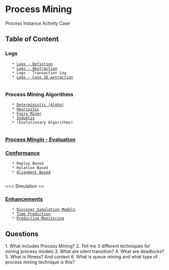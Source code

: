 = Process Mining =

Process Instance
Activity
Case


== Table of Content ==

=== Logs ===
    * [[Logs - Defintion]]
    * [[Logs - Abstraction]]
    * Logs - Transaction Log
    * [[Logs - Case ID extraction]]
    
=== Process Mining Algorithms ===
    * [[Deterministic (Alpha)]]
    * [[Heurisitic]]
    * [[Fuzzy Miner]]
    * [[Induktiv]]
    * (Evolutionary Algorithms)
    
=== [[Process Mingin - Evaluation]] ===

=== [[Conformance]] ===
    * Replay Based
    * Relation Based
    * [[Alignment Based]]
  
=== Simulation ==
   
=== [[Enhancements]] ===
    * [[Discover Simulation Models]]
    * [[Time Prediction]] 
    * [[Predictive Monitoring]]  


== Questions ==

1. What includes Process Mining?
2. Tell me 3 different techniques for mining process models
3. What are silent transition?
4. What are deadlocks?
5. What is fitness? And context
6. What is queue mining and what type of process mining technique is this?
